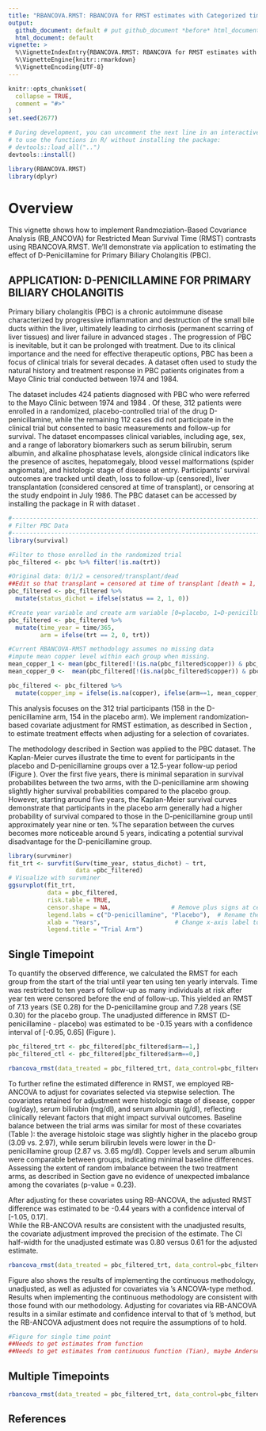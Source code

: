 ```yaml
---
title: "RBANCOVA.RMST: RBANCOVA for RMST estimates with Categorized time-to-event data"
output:
  github_document: default # put github_document *before* html_document
  html_document: default
vignette: >
  %\VignetteIndexEntry{RBANCOVA.RMST: RBANCOVA for RMST estimates with Categorized time-to-event data}
  %\VignetteEngine{knitr::rmarkdown}
  %\VignetteEncoding{UTF-8}
---
```


```r
knitr::opts_chunk$set(
  collapse = TRUE,
  comment = "#>"
)
set.seed(2677)
```



```r
# During development, you can uncomment the next line in an interactive session
# to use the functions in R/ without installing the package:
# devtools::load_all("..")
devtools::install()

library(RBANCOVA.RMST)
library(dplyr)

```

# Overview

This vignette shows how to implement Randmoziation-Based Covariance Analysis (RB_ANCOVA) for Restricted Mean Survival Time (RMST) contrasts using RBANCOVA.RMST. We’ll demonstrate via application to estimating the effect of D-Penicillamine for Primary Biliary Cholangitis (PBC).

## APPLICATION: D-PENICILLAMINE FOR PRIMARY BILIARY CHOLANGITIS
Primary biliary cholangitis (PBC) is a chronic autoimmune disease characterized by progressive inflammation and destruction of the small bile ducts within the liver, ultimately leading to cirrhosis (permanent scarring of liver tissues) and liver failure in advanced stages \citep{mayo2024}. The progression of PBC is inevitable, but it can be prolonged with treatment. Due to its clinical importance and the need for effective therapeutic options, PBC has been a focus of clinical trials for several decades. A dataset often used to study the natural history and treatment response in PBC patients originates from a Mayo Clinic trial conducted between 1974 and 1984.

The dataset includes 424 patients diagnosed with PBC who were referred to the Mayo Clinic between 1974 and 1984 \citep{survival-package, survival-book}. Of these, 312 patients were enrolled in a randomized, placebo-controlled trial of the drug D-penicillamine, while the remaining 112 cases did not participate in the clinical trial but consented to basic measurements and follow-up for survival. The dataset encompasses clinical variables, including age, sex, and a range of laboratory biomarkers such as serum bilirubin, serum albumin, and alkaline phosphatase levels, alongside clinical indicators like the presence of ascites, hepatomegaly, blood vessel malformations (spider angiomata), and histologic stage of disease at entry. Participants' survival outcomes are tracked until death, loss to follow-up (censored), liver transplantation (considered censored at time of transplant), or censoring at the study endpoint in July 1986. The PBC dataset can be accessed by installing the \emph{survival} package in R with dataset \emph{pbc} \citep{survival_package}.

```r

#--------------------------------------------------------------------------------#
# Filter PBC Data
#--------------------------------------------------------------------------------#
library(survival)

#Filter to those enrolled in the randomized trial
pbc_filtered <- pbc %>% filter(!is.na(trt))

#Original data: 0/1/2 = censored/transplant/dead
##Edit so that transplant = censored at time of transplant [death = 1, 0 = censored/transplant]
pbc_filtered <- pbc_filtered %>%
  mutate(status_dichot = ifelse(status == 2, 1, 0))

#Create year variable and create arm variable [0=placebo, 1=D-penicillmain]
pbc_filtered <- pbc_filtered %>%
  mutate(time_year = time/365,
         arm = ifelse(trt == 2, 0, trt))

#Current RBANCOVA-RMST methodology assumes no missing data
#impute mean copper level within each group when missing. 
mean_copper_1 <- mean(pbc_filtered[!(is.na(pbc_filtered$copper)) & pbc_filtered$arm==1,]$copper)
mean_copper_0 <-  mean(pbc_filtered[!(is.na(pbc_filtered$copper)) & pbc_filtered$arm==0,]$copper)

pbc_filtered <- pbc_filtered %>%
  mutate(copper_imp = ifelse(is.na(copper), ifelse(arm==1, mean_copper_1, mean_copper_0), copper))

```


This analysis focuses on the 312 trial participants (158 in the D-penicillamine arm, 154 in the placebo arm). We implement randomization-based covariate adjustment for RMST estimation, as described in Section \ref{sec:ch4_methods}, to estimate treatment effects when adjusting for a selection of covariates. 


The methodology described in Section \ref{sec:ch4_rmst_methodology} was applied to the PBC dataset. The Kaplan-Meier curves illustrate the time to event for participants in the placebo and D-penicillamine groups over a 12.5-year follow-up period (Figure \ref{fig:pbc_km}). Over the first five years, there is minimal separation in survival probabilites between the two arms, with the D-penicillamine arm showing slightly higher survival probabilities compared to the placebo group. However, starting around five years, the Kaplan-Meier survival curves demonstrate that participants in the placebo arm generally had a higher probability of survival compared to those in the D-penicillamine group until approximately year nine or ten. %The separation between the curves becomes more noticeable around 5 years, indicating a potential survival disadvantage for the D-penicillamine group. 

```r

library(survminer)
fit_trt <- survfit(Surv(time_year, status_dichot) ~ trt,
                   data =pbc_filtered)
# Visualize with survminer
ggsurvplot(fit_trt, 
           data = pbc_filtered, 
           risk.table = TRUE, 
           censor.shape = NA,                 # Remove plus signs at censoring points
           legend.labs = c("D-penicillamine", "Placebo"),  # Rename the groups
           xlab = "Years",                     # Change x-axis label to 'Years'
           legend.title = "Trial Arm")    
```



<!-- \begin{figure} -->
<!-- \centering -->
<!-- \includegraphics[width=.8\linewidth]{Figures/pbc_survival_KM.png} -->
<!-- \caption{Kaplan-Meier (KM) estimate for time-to-death of each treatment group (D-penicillamine or placebo) for patients enrolled in the PBC Mayo Clinic trial. Time represents years from trial registration to death or last date known alive.}\label{fig:pbc_km} -->
<!-- \end{figure} -->

## Single Timepoint

To quantify the observed difference, we calculated the RMST for each group from the start of the trial until year ten using ten yearly intervals. Time was restricted to ten years of follow-up as many individuals at risk after year ten were censored before the end of follow-up. This yielded an RMST of 7.13 years (SE 0.28) for the D-penicillamine group and 7.28 years (SE 0.30) for the placebo group. The unadjusted difference in RMST (D-penicillamine - placebo) was estimated to be -0.15 years with a confidence interval of [-0.95, 0.65] (Figure \ref{fig:pbc_ci_1}). 

```r
pbc_filtered_trt <- pbc_filtered[pbc_filtered$arm==1,]
pbc_filtered_ctl <- pbc_filtered[pbc_filtered$arm==0,]

rbancova_rmst(data_treated = pbc_filtered_trt, data_control=pbc_filtered_ctl, time_var="time_year", event_var="status_dichot", covariate_vars=NULL, timepoints=10, num_intervals=10)

```

To further refine the estimated difference in RMST, we employed RB-ANCOVA to adjust for covariates selected via stepwise selection. The covariates retained for adjustment were histologic stage of disease, copper (ug/day), serum bilirubin (mg/dl), and serum albumin (g/dl), reflecting clinically relevant factors that might impact survival outcomes. Baseline balance between the trial arms was similar for most of these covariates (Table \ref{table:pbc_covs}): the average histoloic stage was slightly higher in the placebo group (3.09 vs. 2.97), while serum bilirubin levels were lower in the D-penicillamine group (2.87 vs. 3.65 mg/dl). Copper levels and serum albumin were comparable between groups, indicating minimal baseline differences. Assessing the extent of random imbalance between the two treatment arms, as described in Section \ref{sec:ch4_Step6_wls_main} gave no evidence of unexpected imbalance among the covariates (p-value = 0.23). 

<!-- \begin{table} -->
<!-- \caption{Mean (SE) of selected variables by treatment arm} -->

<!-- \centering -->
<!-- \begin{tabular}{lcccc} -->
<!-- \toprule -->
<!-- \textbf{Trial Arm} & \textbf{Histologic Stage} & \textbf{Copper} & \textbf{Serum Bilirubin} & \textbf{Serum Albumin}\\ -->
<!-- \midrule -->
<!-- Placebo & 3.09 (0.07) & 97.65 (6.46) & 3.65 (0.43) & 3.52 (0.03)\\ -->
<!-- D-penicillamine & 2.97 (0.07) & 97.64 (7.18) & 2.87 (0.29) & 3.52 (0.04)\\ -->
<!-- \hiderowcolors -->
<!-- \hline  % Please only put a hline at the end of the table -->
<!-- \end{tabular}\label{table:pbc_covs} -->
<!-- \end{table} -->


After adjusting for these covariates using RB-ANCOVA, the adjusted RMST difference was estimated to be -0.44 years with a confidence interval of [-1.05, 0.17].  
While the RB-ANCOVA results are consistent with the unadjusted results, the covariate adjustment improved the precision of the estimate. The CI half-width for the unadjusted estimate was 0.80 versus 0.61 for the adjusted estimate. 

```r

rbancova_rmst(data_treated = pbc_filtered_trt, data_control=pbc_filtered_ctl, time_var="time_year", event_var="status_dichot", covariate_vars=c("stage","copper_imp", "bili", "albumin"), timepoints=10, num_intervals=10)

```

Figure \ref{fig:pbc_ci_1} also shows the results of implementing the continuous methodology, unadjusted, as well as adjusted for covariates via \citet{Tian2018}'s ANCOVA-type method. Results when implementing the continuous methodology are consistent with those found with our methodology. Adjusting for covariates via RB-ANCOVA results in a similar estimate and confidence interval to that of \citet{Tian2018}'s method, but the RB-ANCOVA adjustment does not require the assumptions of \citet{Tian2018} to hold.


```r
#Figure for single time point
##Needs to get estimates from function
##Needs to get estimates from continuous function (Tian), maybe Andersen?
```

<!-- \begin{figure} -->
<!-- \centering -->
<!-- \includegraphics[width=0.8\linewidth]{Figures/estimates_CIs_pbc_4covs.png} -->
<!-- \caption{Estimates and corresponding confidence intervals for difference in RMST of D-penicillamine vs. Placebo. Adjusted estimates adjust for histolic stage of disease, serum bilirubin (mg/dl), serum albumin (g/dl), and urine copper (ug/day). The Continuous-Adjusted results are shown from implementation of the continuous methodology, adjusting for covariates with \cite{Tian2018}'s ANCOVA-type method.}\label{fig:pbc_ci_1} -->
<!-- \end{figure} -->

## Multiple Timepoints

<!-- rmarkdown::render("vignettes/RMST-RBANCOVA.Rmd") -->

```r

rbancova_rmst(data_treated = pbc_filtered_trt, data_control=pbc_filtered_ctl, time_var="time_year", event_var="status_dichot", covariate_vars=c("stage","copper_imp", "bili", "albumin"), timepoints=c(5,10), num_intervals=10)

```

## References

